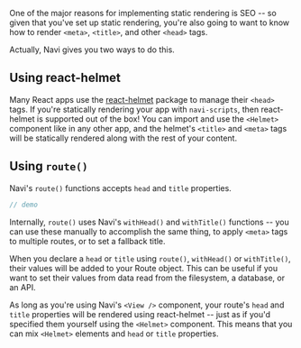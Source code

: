 
One of the major reasons for implementing static rendering is SEO -- so given that you've set up static rendering, you're also going to want to know how to render `<meta>`, `<title>`, and other `<head>` tags.

Actually, Navi gives you two ways to do this.

## Using react-helmet

Many React apps use the [react-helmet](https://www.npmjs.com/package/react-helmet) package to manage their `<head>` tags. If you're statically rendering your app with `navi-scripts`, then react-helmet is supported out of the box! You can import and use the `<Helmet>` component like in any other app, and the helmet's `<title>` and `<meta>` tags will be statically rendered along with the rest of your content.

## Using `route()`

Navi's `route()` functions accepts `head` and `title` properties.

```jsx
// demo
```

Internally, `route()` uses Navi's `withHead()` and `withTitle()` functions -- you can use these manually to accomplish the same thing, to apply `<meta>` tags to multiple routes, or to set a fallback title.

When you declare a `head` or `title` using `route()`, `withHead()` or `withTitle()`, their values will be added to your Route object. This can be useful if you want to set their values from data read from the filesystem, a database, or an API.

As long as you're using Navi's `<View />` component, your route's `head` and `title` properties will be rendered using react-helmet -- just as if you'd specified them yourself using the `<Helmet>` component. This means that you can mix `<Helmet>` elements and `head` or `title` properties.
